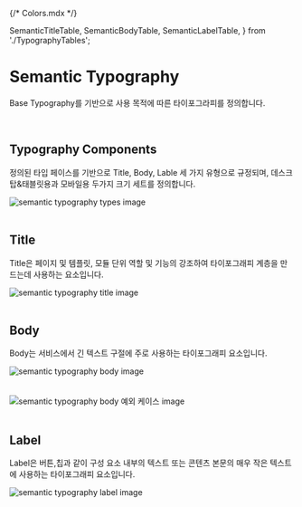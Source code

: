 {/* Colors.mdx */}


  SemanticTitleTable,
  SemanticBodyTable,
  SemanticLabelTable,
} from './TypographyTables';

<Meta of={SemanticTypography} />

# Semantic Typography

Base Typography를 기반으로 사용 목적에 따른 타이포그라피를 정의합니다.

<br />

## Typography Components

정의된 타입 페이스를 기반으로 Title, Body, Lable 세 가지 유형으로 규정되며, 데스크탑&태블릿용과 모바일용 두가지 크기 세트를 정의합니다.

<div className="docs__gray-box">
  <img
    className="semantic-typography__img"
    src="./images/img_semantic_typography_types.png"
    alt="semantic typography types image"
  />
</div>

<br />

## Title

Title은 페이지 및 템플릿, 모듈 단위 역할 및 기능의 강조하여 타이포그래피 계층을 만드는데 사용하는 요소입니다.

<div className="docs__gray-box">
  <img
    className="semantic-typography__img"
    src="./images/img_semantic_typography_title.png"
    alt="semantic typography title image"
  />
</div>

<SemanticTitleTable />

<br />

## Body

Body는 서비스에서 긴 텍스트 구절에 주로 사용하는 타이포그래피 요소입니다.

<div className="docs__gray-box">
  <img
    className="semantic-typography__img"
    src="./images/img_semantic_typography_body.png"
    alt="semantic typography body image"
  />
</div>

<SemanticBodyTable />

<br />
<br />

<div className="docs__gray-box">
  <img
    className="semantic-typography__img"
    src="./images/img_semantic_typography_body_2.png"
    alt="semantic typography body 예외 케이스 image"
  />
</div>

<br />

## Label

Label은 버튼,칩과 같이 구성 요소 내부의 텍스트 또는 콘텐츠 본문의 매우 작은 텍스트에 사용하는 타이포그래피 요소입니다.

<div className="docs__gray-box">
  <img
    className="semantic-typography__img"
    src="./images/img_semantic_typography_label.png"
    alt="semantic typography label image"
  />
</div>

<SemanticLabelTable />

<br />
<br />
<br />
<br />
<br />
<br />
<br />
